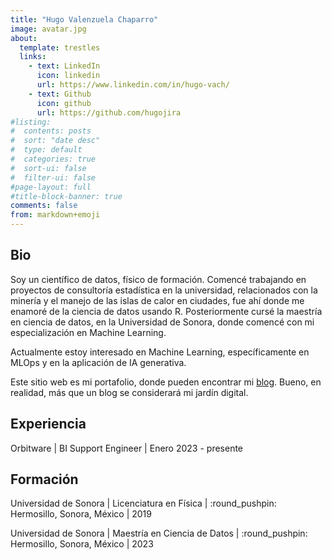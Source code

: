 ```yaml
---
title: "Hugo Valenzuela Chaparro"
image: avatar.jpg
about:
  template: trestles
  links:
    - text: LinkedIn
      icon: linkedin
      url: https://www.linkedin.com/in/hugo-vach/
    - text: Github
      icon: github
      url: https://github.com/hugojira
#listing:
#  contents: posts
#  sort: "date desc"
#  type: default
#  categories: true
#  sort-ui: false
#  filter-ui: false
#page-layout: full
#title-block-banner: true
comments: false
from: markdown+emoji
---
```


::: column-page
## Bio

Soy un científico de datos, físico de formación. Comencé trabajando en proyectos de consultoría estadística en la universidad, relacionados con la minería y el manejo de las islas de calor en ciudades, fue ahí donde me enamoré de la ciencia de datos usando R. Posteriormente cursé la maestría en ciencia de datos, en la Universidad de Sonora, donde comencé con mi especialización en Machine Learning.

Actualmente estoy interesado en Machine Learning, específicamente en MLOps y en la aplicación de IA generativa.

Este sitio web es mi portafolio, donde pueden encontrar mi [blog](blog.qmd). Bueno, en realidad, más que un blog se considerará mi jardín digital.

## Experiencia

Orbitware \| BI Support Engineer \| Enero 2023 - presente

## Formación

Universidad de Sonora \| Licenciatura en Física \| :round_pushpin: Hermosillo, Sonora, México \| 2019

Universidad de Sonora \| Maestría en Ciencia de Datos \| :round_pushpin: Hermosillo, Sonora, México \| 2023
:::
